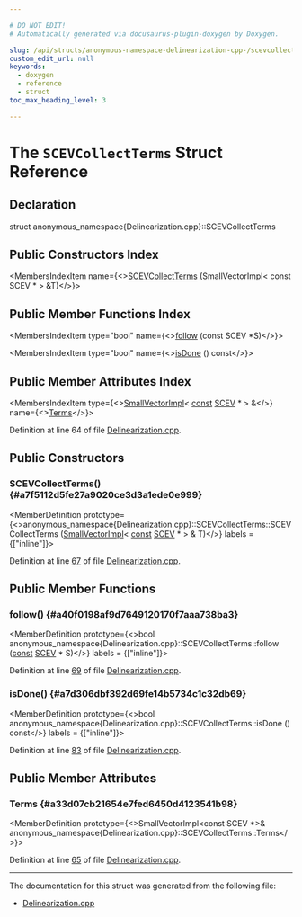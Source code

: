 ```yaml
---

# DO NOT EDIT!
# Automatically generated via docusaurus-plugin-doxygen by Doxygen.

slug: /api/structs/anonymous-namespace-delinearization-cpp-/scevcollectterms
custom_edit_url: null
keywords:
  - doxygen
  - reference
  - struct
toc_max_heading_level: 3

---
```





# The `SCEVCollectTerms` Struct Reference

<DoxygenPage pluginConfig={pluginConfig}>



## Declaration

<CodeBlock>struct anonymous_namespace{Delinearization.cpp}::SCEVCollectTerms</CodeBlock>

## Public Constructors Index

<MembersIndex>

<MembersIndexItem
  name={<><a href="#a7f5112d5fe27a9020ce3d3a1ede0e999">SCEVCollectTerms</a> (SmallVectorImpl&lt; const SCEV &#42; &gt; &amp;T)</>}>
</MembersIndexItem>

</MembersIndex>

## Public Member Functions Index

<MembersIndex>

<MembersIndexItem
  type="bool"
  name={<><a href="#a40f0198af9d7649120170f7aaa738ba3">follow</a> (const SCEV &#42;S)</>}>
</MembersIndexItem>

<MembersIndexItem
  type="bool"
  name={<><a href="#a7d306dbf392d69fe14b5734c1c32db69">isDone</a> () const</>}>
</MembersIndexItem>

</MembersIndex>

## Public Member Attributes Index

<MembersIndex>

<MembersIndexItem
  type={<><a href="/docs/api/classes/llvm/smallvectorimpl">SmallVectorImpl</a>&lt; <a href="/docs/api/files/lib/lib/target/lib/target/aarch64/aarch64promoteconstant-cpp/#a90f8350fecae261c25be85d38b451bff">const</a> <a href="/docs/api/classes/llvm/scev">SCEV</a> &#42; &gt; &amp;</>}
  name={<><a href="#a33d07cb21654e7fed6450d4123541b98">Terms</a></>}>
</MembersIndexItem>

</MembersIndex>


Definition at line 64 of file <a href="/docs/api/files/lib/lib/analysis/delinearization-cpp">Delinearization.cpp</a>.

<SectionDefinition>

## Public Constructors

### SCEVCollectTerms() {#a7f5112d5fe27a9020ce3d3a1ede0e999}

<MemberDefinition
  prototype={<>anonymous&#95;namespace&#123;Delinearization.cpp&#125;::SCEVCollectTerms::SCEVCollectTerms (<a href="/docs/api/classes/llvm/smallvectorimpl">SmallVectorImpl</a>&lt; <a href="/docs/api/files/lib/lib/target/lib/target/aarch64/aarch64promoteconstant-cpp/#a90f8350fecae261c25be85d38b451bff">const</a> <a href="/docs/api/classes/llvm/scev">SCEV</a> &#42; &gt; &amp; T)</>}
  labels = {["inline"]}>

Definition at line <a href="/docs/api/files/lib/lib/analysis/delinearization-cpp/#l00067">67</a> of file <a href="/docs/api/files/lib/lib/analysis/delinearization-cpp">Delinearization.cpp</a>.
</MemberDefinition>

</SectionDefinition>

<SectionDefinition>

## Public Member Functions

### follow() {#a40f0198af9d7649120170f7aaa738ba3}

<MemberDefinition
  prototype={<>bool anonymous&#95;namespace&#123;Delinearization.cpp&#125;::SCEVCollectTerms::follow (<a href="/docs/api/files/lib/lib/target/lib/target/aarch64/aarch64promoteconstant-cpp/#a90f8350fecae261c25be85d38b451bff">const</a> <a href="/docs/api/classes/llvm/scev">SCEV</a> &#42; S)</>}
  labels = {["inline"]}>

Definition at line <a href="/docs/api/files/lib/lib/analysis/delinearization-cpp/#l00069">69</a> of file <a href="/docs/api/files/lib/lib/analysis/delinearization-cpp">Delinearization.cpp</a>.
</MemberDefinition>

### isDone() {#a7d306dbf392d69fe14b5734c1c32db69}

<MemberDefinition
  prototype={<>bool anonymous&#95;namespace&#123;Delinearization.cpp&#125;::SCEVCollectTerms::isDone () const</>}
  labels = {["inline"]}>

Definition at line <a href="/docs/api/files/lib/lib/analysis/delinearization-cpp/#l00083">83</a> of file <a href="/docs/api/files/lib/lib/analysis/delinearization-cpp">Delinearization.cpp</a>.
</MemberDefinition>

</SectionDefinition>

<SectionDefinition>

## Public Member Attributes

### Terms {#a33d07cb21654e7fed6450d4123541b98}

<MemberDefinition
  prototype={<>SmallVectorImpl&lt;const SCEV &#42;&gt;&amp; anonymous&#95;namespace&#123;Delinearization.cpp&#125;::SCEVCollectTerms::Terms</>}>

Definition at line <a href="/docs/api/files/lib/lib/analysis/delinearization-cpp/#l00065">65</a> of file <a href="/docs/api/files/lib/lib/analysis/delinearization-cpp">Delinearization.cpp</a>.
</MemberDefinition>

</SectionDefinition>

<hr/>

The documentation for this struct was generated from the following file:

<ul>
<li><a href="/docs/api/files/lib/lib/analysis/delinearization-cpp">Delinearization.cpp</a></li>
</ul>

</DoxygenPage>
